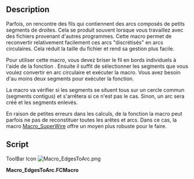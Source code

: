 <languages/>
{{Macro/fr
|Name=EdgesToArc
|Icon=Macro_EdgesToArc.png
|Description=Transforme les arêtes sélectionnées si possible en un Arc circulaire. Utile pour restaurer des arcs discrétisés.
|Author=Jreinhardt
|Version=1.0
|Date=2014-01-02
|FCVersion=Toutes versions
|Download=[https://www.freecadweb.org/wiki/images/6/65/Macro_EdgesToArc.png Icône pour votre barre d'outils]
|SeeAlso=[[Macro_SuperWire/fr|Macro SuperWire]]
}}

==Description==
Parfois, on rencontre des fils qui contiennent des arcs composés de petits segments de droites. Cela se produit souvent lorsque vous travaillez avec des fichiers provenant d'autres programmes. Cette macro permet de reconvertir relativement facilement ces arcs "discrétisés" en arcs circulaires. Cela réduit la taille du fichier et rend sa gestion plus facile.

Pour utiliser cette macro, vous devez briser le fil en bords individuels à l'aide de la fonction {{KEY|[[Image:Draft_Downgrade.svg|16px]] [[Draft Downgrade/fr|Draft Downgrade]]}}. Ensuite il suffit de sélectionner les segments que vous voulez convertir en arc circulaire et exécuter la macro. Vous avez besoin d'au moins deux segments pour exécuter la fonction.

La macro va vérifier si les segments se situent tous sur un cercle commun (segments contigus) et s'arrêtera si ce n'est pas le cas. Sinon, un arc sera créé et les segments enlevés.

En raison de petites erreurs dans les calculs, de la fonction {{KEY|[[Image:Draft_Upgrade.svg|16px]] [[Draft Upgrade/fr|Draft Upgrade]]}} la macro peut parfois ne pas de reconstituer toutes les arêtes et arcs. Dans ce cas, la macro [[Macro_SuperWire/fr|Macro_SuperWire]] offre un moyen plus robuste pour le faire.

==Script==

ToolBar Icon [[Image:Macro_EdgesToArc.png]]

'''Macro_EdgesToArc.FCMacro'''

{{MacroCode|code=

import Draft
import FreeCADGui, FreeCAD
from FreeCAD import Base, Console
from math import atan2, pi, fabs

#This macro replaces a number of edges approximating a circular arc by a proper circular arc.
#It might be necessary to use the superwire macro to recombine the edges back to a wire, because of small errors in the calculations.

sel = FreeCADGui.Selection.getSelection()
if len(sel) < 2:
    Console.PrintError("Too few edges are selected\n")
edges = [s.Shape for s in sel]

start_vertices = []
end_vertices = []
for edge in edges:
    start_vertices.append(edge.Vertexes[0].Point)
    end_vertices.append(edge.Vertexes[1].Point)
vertices = start_vertices + end_vertices

start,end,middle = None,None,None

#find start and end points
for edge in edges:
    is_start = True
    is_end = True
    for point in end_vertices:
        if edge.Vertexes[0].Point.distanceToPoint(point) < 1e-8:
            is_start = False

    for point in start_vertices:
        if edge.Vertexes[1].Point.distanceToPoint(point) < 1e-8:
            is_end = False
    if is_start:
        start = edge.Vertexes[0].Point
    if is_end:
        end = edge.Vertexes[1].Point

#find middle point, at least not too far away from the middle

for v in vertices:
    ratio = v.distanceToPoint(start)/v.distanceToPoint(end)
    if ratio > 0.5 and ratio < 2.:
        middle = v
        break

if middle is None:
    Console.PrintError("Could not find suitable middle point\n")

arc = Part.ArcOfCircle(start,middle,end)

#Check circularity
circular = True
for v in vertices:
    if fabs(v.distanceToPoint(arc.Center) - arc.Radius) > 1e-6:
        Console.PrintError("Edges do not approximate a circular arc\n")
        circular = False
        break

if circular:
        Part.show(arc.toShape())
        for shape in sel:
            FreeCAD.ActiveDocument.removeObject(shape.Name)
}}
{{clear}}
